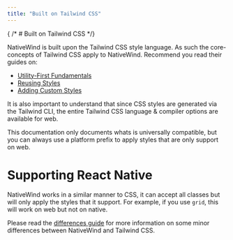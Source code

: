 ```yaml
---
title: "Built on Tailwind CSS"
---
```


{  /* # Built on Tailwind CSS */}

NativeWind is built upon the Tailwind CSS style language. As such the core-concepts of Tailwind CSS apply to NativeWind. Recommend you read their guides on:

- [Utility-First Fundamentals](https://tailwindcss.com/docs/utility-first)
- [Reusing Styles](https://tailwindcss.com/docs/reusing-styles)
- [Adding Custom Styles](https://tailwindcss.com/docs/adding-custom-styles)

It is also important to understand that since CSS styles are generated via the Tailwind CLI, the entire Tailwind CSS language & compiler options are available for web.

This documentation only documents whats is universally compatible, but you can always use a platform prefix to apply styles that are only support on web.

# Supporting React Native

NativeWind works in a similar manner to CSS, it can accept all classes but will only apply the styles that it support. For example, if you use `grid`, this will work on web but not on native.

Please read the [differences guide](./differences) for more information on some minor differences between NativeWind and Tailwind CSS.